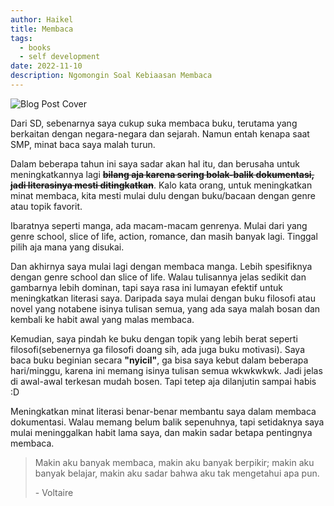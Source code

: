 ```yaml
---
author: Haikel
title: Membaca
tags:
  - books
  - self development
date: 2022-11-10
description: Ngomongin Soal Kebiaasan Membaca
---
```


![Blog Post Cover](https://devhumor.com/content/uploads/images/November2018/readme.jpg)

Dari SD, sebenarnya saya cukup suka membaca buku, terutama yang berkaitan dengan negara-negara dan sejarah. Namun entah kenapa saat SMP, minat baca saya malah turun.

Dalam beberapa tahun ini saya sadar akan hal itu, dan berusaha untuk meningkatkannya lagi **~~bilang aja karena sering bolak-balik dokumentasi, jadi literasinya mesti ditingkatkan~~**. Kalo kata orang, untuk meningkatkan minat membaca, kita mesti mulai dulu dengan buku/bacaan dengan genre atau topik favorit.

Ibaratnya seperti manga, ada macam-macam genrenya. Mulai dari yang genre school, slice of life, action, romance, dan masih banyak lagi. Tinggal pilih aja mana yang disukai.

Dan akhirnya saya mulai lagi dengan membaca manga. Lebih spesifiknya dengan genre school dan slice of life. Walau tulisannya jelas sedikit dan gambarnya lebih dominan, tapi saya rasa ini lumayan efektif untuk meningkatkan literasi saya. Daripada saya mulai dengan buku filosofi atau novel yang notabene isinya tulisan semua, yang ada saya malah bosan dan kembali ke habit awal yang malas membaca.

Kemudian, saya pindah ke buku dengan topik yang lebih berat seperti filosofi(sebenernya ga filosofi doang sih, ada juga buku motivasi). Saya baca buku beginian secara **"nyicil"**, ga bisa saya kebut dalam beberapa hari/minggu, karena ini memang isinya tulisan semua wkwkwkwk. Jadi jelas di awal-awal terkesan mudah bosen. Tapi tetep aja dilanjutin sampai habis :D

Meningkatkan minat literasi benar-benar membantu saya dalam membaca dokumentasi. Walau memang belum balik sepenuhnya, tapi setidaknya saya mulai meninggalkan habit lama saya, dan makin sadar betapa pentingnya membaca.

> <p>Makin aku banyak membaca, makin aku banyak berpikir; makin aku banyak belajar, makin aku sadar bahwa aku tak mengetahui apa pun.</p><span>- Voltaire</span>
